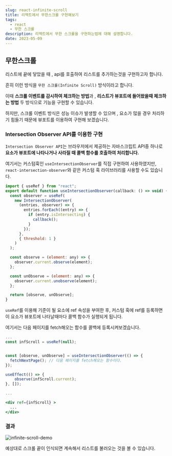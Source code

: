 ```yaml
---
slug: react-infinite-scroll
title: 리액트에서 무한스크롤 구현해보기
tags:
  - react
  - 무한 스크롤
description: 리액트에서 무한 스크롤을 구현하는법에 대해 설명합니다.
date: 2023-05-09
---
```


## 무한스크롤

리스트에 끝에 닿았을 때 , api를 호출하여 리스트를 추가하는것을 구현하고자 합니다.

흔히 이런 방식을 `무한 스크롤(Infinite Scroll)` 방식이라고 합니다.

이때 **스크롤 이벤트를 감시하여 체크하는 방법**과 , **리스트가 뷰포트에 들어왔을때 체크하는 방법** 두 방식으로 기능을 구현할 수 있습니다.

하지만, 스크롤 이벤트 방식은 성능 이슈가 발생할 수 있으며 , 요소가 많을 경우 처리하기 힘들기 때문에 뷰포트를 이용하여 구현해 보겠습니다.

### Intersection Observer API를 이용한 구현

`Intersection Observer API`는 브라우저에서 제공하는 자바스크립트 API중 하나로 **요소가 뷰포트에 나타나거나 사라질 때 콜백 함수를 호출하여 처리합니다.**

여기서는 커스텀훅인 `useIntersectionObserver`를 직접 구현하여 사용하였지만, `react-intersection-observer`와 같은 커스텀 훅 라이브러리를 사용할 수도 있습니다.

```jsx title="useIntersectionObserver"
import { useRef } from "react";
export default function useIntersectionObserver(callback: () => void) {
  const observer = useRef(
    new IntersectionObserver(
      (entries, observer) => {
        entries.forEach((entry) => {
          if (entry.isIntersecting) {
            callback();
          }
        });
      },
      { threshold: 1 }
    )
  );

  const observe = (element: any) => {
    observer.current.observe(element);
  };

  const unObserve = (element: any) => {
    observer.current.unobserve(element);
  };

  return [observe, unObserve];
}
```

`useRef`를 이용해 기준이 될 요소에 ref 속성을 부여한 후, 커스텀 훅에 ref를 등록하면 이 요소가 뷰포트에 나타날때마다 콜백 함수가 실행되게 됩니다.

여기서는 다음 페이지를 fetch해오는 함수를 콜백에 등록시켜보겠습니다.

```jsx title="useRef"
...
const infScroll = useRef(null);


const [observe, unObserve] = useIntersectionObserver(() => {
  fetchNextPage(); // 다음 페이지를 fetch해오는 함수이다.
});

useEffect(() => {
    observe(infScroll.current);
}, []);

...

<div ref={infScroll} >
  ...
</div>
```

### 결과

![infinite-scroll-demo](/public/posts/react-infinite-scroll/demo.gif)

예상대로 스크롤 끝이 인식되면 계속해서 리스트를 불러오는 것을 볼 수 있습니다.
